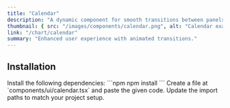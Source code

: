 ```yaml
---
title: "Calendar"
description: "A dynamic component for smooth transitions between panels."
thumbnail: { src: "/images/components/calendar.png", alt: "Calendar example" }
link: "/chart/calendar"
summary: "Enhanced user experience with animated transitions."
---
```


<ComponentPreview name="calendar-demo" />

## Installation

<Steps>

<Step>
Install the following dependencies:
</Step>
```npm
npm install 
```

<Step>
Create a file at `components/ui/calendar.tsx` and paste the given code.  
</Step>

<CollapsibleSource name="calendar" />

<Step>
Update the import paths to match your project setup.
</Step>

</Steps>